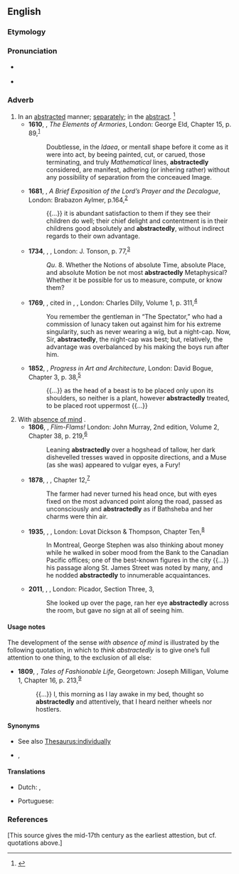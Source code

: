 ==English==

===Etymology===
{{suffix|abstracted|ly|lang=en}}

===Pronunciation===
* {{a|US}} {{IPA|/əbˈstɹæk.tɪd.li/|lang=en}}
* {{a|US}} {{IPA|/æbˈstɹæk.tɪd.li/|/əbˈstɹæk.tɪd.li/|lang=en}}

===Adverb===
{{en-adv}}

# In an [[abstracted]] manner; [[separately]]; in the [[abstract]]. {{defdate|First attested in the early 17<sup>th</sup> century.}}<ref name=SOED>{{R:SOED5|page=10}}</ref>
#* '''1610''', {{w|Edmund Bolton}}, ''The Elements of Armories'', London: George Eld, Chapter 15, p. 89,<sup>[http://name.umdl.umich.edu/A16308.0001.001]</sup>
#*: Doubtlesse, in the ''Idaea'', or mentall shape before it come as it were into act, by beeing painted, cut, or carued, those terminating, and truly ''Mathematical'' lines, '''abstractedly''' considered, are manifest, adhering (or inhering rather) without any possibility of separation from the conceaued Image.
#* '''1681''', {{w|Isaac Barrow}}, ''A Brief Exposition of the Lord’s Prayer and the Decalogue'', London: Brabazon Aylmer, p.164,<sup>[http://name.umdl.umich.edu/A31058.0001.001]</sup>
#*: {{...}} it is abundant satisfaction to them if they see their children do well; their chief delight and contentment is in their childrens good absolutely and '''abstractedly''', without indirect regards to their own advantage.
#* '''1734''', {{w|George Berkeley}}, ''{{w|The Analyst}}'', London: J. Tonson, p. 77,<sup>[http://name.umdl.umich.edu/004796094.0001.000]</sup>
#*: ''Qu''. 8. Whether the Notions of absolute Time, absolute Place, and absolute Motion be not most '''abstractedly''' Metaphysical? Whether it be possible for us to measure, compute, or know them?
#* '''1769''', {{w|Samuel Johnson}}, cited in {{w|James Boswell}}, ''{{w|The Life of Samuel Johnson}}'', London: Charles Dilly, Volume 1, p. 311,<sup>[http://name.umdl.umich.edu/004839390.0001.001]</sup>
#*: You remember the gentleman in “The Spectator,” who had a commission of lunacy taken out against him for his extreme singularity, such as never wearing a wig, but a night-cap. Now, Sir, '''abstractedly''', the night-cap was best; but, relatively, the advantage was overbalanced by his making the boys run after him.
#* '''1852''', {{w|John Pollard Seddon}}, ''Progress in Art and Architecture'', London: David Bogue, Chapter 3, p. 38,<sup>[https://catalog.hathitrust.org/Record/010363408]</sup>
#*: {{...}} as the head of a beast is to be placed only upon its shoulders, so neither is a plant, however '''abstractedly''' treated, to be placed root uppermost {{...}}
# With [[absence of mind]] {{defdate|From the early 19<sup>th</sup> century.}}.
#* '''1806''', {{w|Isaac D'Israeli}}, ''Flim-Flams!'' London: John Murray, 2nd edition, Volume 2, Chapter 38, p. 219,<sup>[https://catalog.hathitrust.org/Record/008394538]</sup>
#*: Leaning '''abstractedly''' over a hogshead of tallow, her dark dishevelled tresses waved in opposite directions, and a Muse (as she was) appeared to vulgar eyes, a Fury!
#* '''1878''', {{w|Thomas Hardy}}, ''{{w|Far from the Madding Crowd}}'', Chapter 12,<sup>[http://www.gutenberg.org/files/107/107-h/107-h.htm]</sup>
#*: The farmer had never turned his head once, but with eyes fixed on the most advanced point along the road, passed as unconsciously and '''abstractedly''' as if Bathsheba and her charms were thin air.
#* '''1935''', {{w|Alan Sullivan}}, ''{{w|The Great Divide (novel)|The Great Divide}}'', London: Lovat Dickson & Thompson, Chapter Ten,<sup>[https://www.fadedpage.com/books/20161202/html.php]</sup>
#*: In Montreal, George Stephen was also thinking about money while he walked in sober mood from the Bank to the Canadian Pacific offices; one of the best-known figures in the city {{...}} his passage along St. James Street was noted by many, and he nodded '''abstractedly''' to innumerable acquaintances.
#* '''2011''', {{w|Alan Hollinghurst}}, ''{{w|The Stranger's Child|The Stranger’s Child}}'', London: Picador, Section Three, 3,
#*: She looked up over the page, ran her eye '''abstractedly''' across the room, but gave no sign at all of seeing him.

====Usage notes====
The development of the sense ''with absence of mind'' is illustrated by the following quotation, in which to ''think abstractedly'' is to give one’s full attention to one thing, to the exclusion of all else:
* '''1809''', {{w|Maria Edgeworth}}, ''Tales of Fashionable Life'', Georgetown: Joseph Milligan, Volume 1, Chapter 16, p. 213,<sup>[https://archive.org/details/talesoffashionab01edge]</sup>
*: {{...}} I, this morning as I lay awake in my bed, thought so '''abstractedly''' and attentively, that I heard neither wheels nor hostlers.

====Synonyms====
* {{sense|in an abstracted manner}} See also [[Thesaurus:individually]]
* {{sense|with absence of mind}} {{l|en|absently}}, {{l|en|absent-mindedly}}

====Translations====
{{trans-top|in an abstracted manner}}
* Dutch: {{t|nl|in abstracto}}, {{t|nl|in theorie}}
{{trans-mid}}
* Portuguese: {{t|pt|abstraidamente}}
{{trans-bottom}}

===References===
<references/> [This source gives the mid-17th century as the earliest attestion, but cf. quotations above.]